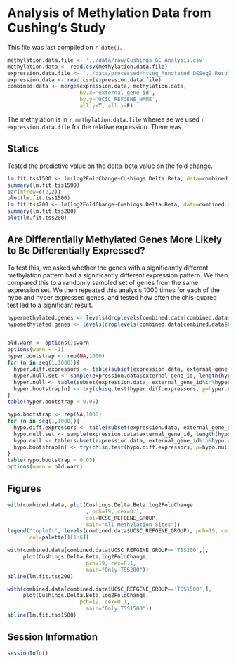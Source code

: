 Analysis of Methylation Data from Cushing's Study
=============================================================

This file was last compiled on ```r date()```.

```r
methylation.data.file <- '../data/raw/Cushings GC Analysis.csv'
methylation.data <- read.csv(methylation.data.file)
expression.data.file <- '../data/processed/htseq_Annotated DESeq2 Results - Cushing.csv'
expression.data <- read.csv(expression.data.file)
combined.data <- merge(expression.data, methylation.data,
                       by.x='external_gene_id',
                       by.y='UCSC_REFGENE_NAME',
                       all.y=T, all.x=F)
```

The methylation is in `r methylation.data.file` wherea se we used `r expression.data.file` for the relative expression.  There was 

Statics
---------

Tested the predictive value on the delta-beta value on the fold change.

```r
lm.fit.tss1500 <- lm(log2FoldChange~Cushings.Delta.Beta, data=combined.data[combined.data$UCSC_REFGENE_GROUP=='TSS1500',])
summary(lm.fit.tss1500)
par(mfrow=c(2,2))
plot(lm.fit.tss1500)
lm.fit.tss200 <- lm(log2FoldChange~Cushings.Delta.Beta, data=combined.data[combined.data$UCSC_REFGENE_GROUP=='TSS200',])
summary(lm.fit.tss200)
plot(lm.fit.tss200)
```

Are Differentially Methylated Genes More Likely to Be Differentially Expressed?
---------------------------------------------------------------------------------

To test this, we asked whether the genes with a significantly different methylation pattern had a significantly different expression pattern.  We then compared this to a randomly sampled set of genes from the same expression set.  We then repeated this analysis 1000 times for each of the hypo and hyper expressed genes, and tested how often the chis-quared test led to a significant result.

```r
hypermethylated.genes <- levels(droplevels(combined.data[combined.data$Cushings.Delta.Beta>0,]$external_gene_id))
hypomethylated.genes <- levels(droplevels(combined.data[combined.data$Cushings.Delta.Beta<0,]$external_gene_id))


old.warn <- options()$warn
options(warn = -1)
hyper.bootstrap <- rep(NA,1000)
for (n in seq(1,1000)){
  hyper.diff.expressors <- table(subset(expression.data, external_gene_id%in%hypermethylated.genes)$padj < 0.05)
  hyper.null.set <- sample(expression.data$external_gene_id, length(hypermethylated.genes), replace=F)
  hyper.null <- table(subset(expression.data, external_gene_id%in%hyper.null.set )$padj < 0.05)
  hyper.bootstrap[n] <- try(chisq.test(hyper.diff.expressors, p=hyper.null, rescale.p=T)$p.value, silent=T)
}
table(hyper.bootstrap < 0.05)

hypo.bootstrap <- rep(NA,1000)
for (n in seq(1,1000)){
  hypo.diff.expressors <- table(subset(expression.data, external_gene_id%in%hypomethylated.genes)$padj < 0.05)
  hypo.null.set <- sample(expression.data$external_gene_id, length(hypomethylated.genes), replace=F)
  hypo.null <- table(subset(expression.data, external_gene_id%in%hypo.null.set )$padj < 0.05)
  hypo.bootstrap[n] <- try(chisq.test(hypo.diff.expressors, p=hypo.null, rescale.p=T)$p.value, silent=T)
}
table(hypo.bootstrap < 0.05)
options(warn = old.warn)
```

Figures
----------

```r
with(combined.data, plot(Cushings.Delta.Beta,log2FoldChange
                         , pch=19, cex=0.1,
                         col=UCSC_REFGENE_GROUP,
                         main="All Methylation Sites"))
legend("topleft", levels(combined.data$UCSC_REFGENE_GROUP), pch=19, cex=1, bty="n",
       col=palette()[1:6])

with(combined.data[combined.data$UCSC_REFGENE_GROUP=='TSS200',], 
     plot(Cushings.Delta.Beta,log2FoldChange,
                         pch=19, cex=0.1,
                         main="Only TSS200"))
abline(lm.fit.tss200)

with(combined.data[combined.data$UCSC_REFGENE_GROUP=='TSS1500',], 
     plot(Cushings.Delta.Beta,log2FoldChange,
                       pch=19, cex=0.1,
                         main="Only TSS1500"))
abline(lm.fit.tss1500)

```
Session Information
-------------------
```r
sessionInfo()
```
